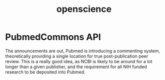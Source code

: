 % openscience

# PubmedCommons API

The announcements are out, Pubmed is introducing a commenting system, theoretically providing a single location for true post-publication peer review. This is a really good idea, as NCBI is likely to be around for a lot longer than a given publisher, and the requirement for all NIH funded research to be deposited into Pubmed.